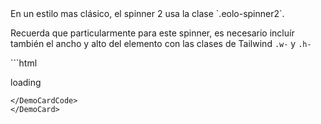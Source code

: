 
<DemoCard title="Spinner 2">

<DemoCardDescription>
En un estilo mas clásico, el spinner 2 usa la clase `.eolo-spinner2`. 

Recuerda que particularmente para este spinner, es necesario incluír también el ancho y alto del elemento con las clases de 
Tailwind `.w-` y `.h-`
</DemoCardDescription>

<div className="h-40 grid place-content-center rounded-lg">
  <span className="eolo-spinner2 w-10 h-10" />
</div>


<DemoCardCode>
```html
<span class="eolo-spinner w-4" />

<span class="eolo-spinner w-7" />

<span class="eolo-spinner" />

<span class="eolo-spinner w-14" />

<span class="eolo-spinner w-28">loading</span>
```
</DemoCardCode>
</DemoCard> 